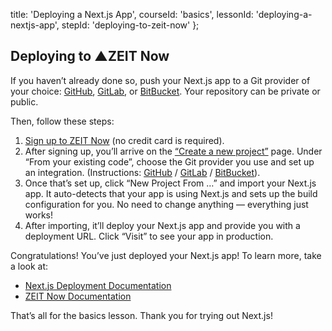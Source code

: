 
  title: 'Deploying a Next.js App',
  courseId: 'basics',
  lessonId: 'deploying-a-nextjs-app',
  stepId: 'deploying-to-zeit-now'
};

## Deploying to ▲ZEIT Now

If you haven’t already done so, push your Next.js app to a Git provider of your choice: [GitHub](http://github.com/), [GitLab](https://gitlab.com/), or [BitBucket](https://bitbucket.org/). Your repository can be private or public.

Then, follow these steps:

1. [Sign up to ZEIT Now](https://zeit.co/signup) (no credit card is required).
2. After signing up, you’ll arrive on the [“Create a new project”](https://zeit.co/new) page. Under “From your existing code”, choose the Git provider you use and set up an integration. (Instructions: [GitHub](https://zeit.co/docs/v2/git-integrations/zeit-now-for-github) / [GitLab](https://zeit.co/docs/v2/git-integrations/zeit-now-for-gitlab) / [BitBucket](https://zeit.co/docs/v2/git-integrations/zeit-now-for-bitbucket)).
3. Once that’s set up, click “New Project From …” and import your Next.js app. It auto-detects that your app is using Next.js and sets up the build configuration for you. No need to change anything — everything just works!
4. After importing, it’ll deploy your Next.js app and provide you with a deployment URL. Click “Visit” to see your app in production.

Congratulations! You’ve just deployed your Next.js app! To learn more, take a look at:

- [Next.js Deployment Documentation](https://nextjs.org/docs/deployment)
- [ZEIT Now Documentation](https://zeit.co/docs)

That’s all for the basics lesson. Thank you for trying out Next.js!

